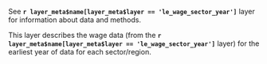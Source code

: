 See **`r layer_meta$name[layer_meta$layer == 'le_wage_sector_year']`** layer for information about data and methods.  

This layer describes the wage data (from the **`r layer_meta$name[layer_meta$layer == 'le_wage_sector_year']`** layer) for the earliest year of data for each sector/region.


